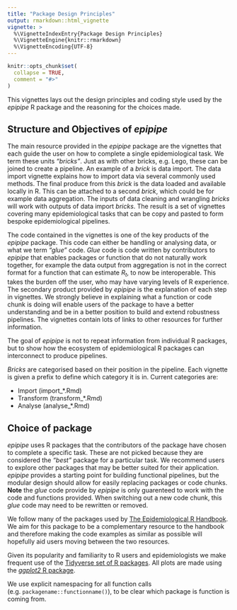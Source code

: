 ```yaml
---
title: "Package Design Principles"
output: rmarkdown::html_vignette
vignette: >
  %\VignetteIndexEntry{Package Design Principles}
  %\VignetteEngine{knitr::rmarkdown}
  %\VignetteEncoding{UTF-8}
---
```


```r
knitr::opts_chunk$set(
  collapse = TRUE,
  comment = "#>"
)
```

This vignettes lays out the design principles and coding style used by the _epipipe_ R package and the reasoning for the choices made.

## Structure and Objectives of _epipipe_

The main resource provided in the _epipipe_ package are the vignettes that each guide the user on how to complete a single epidemiological task. We term these units _"bricks"_. Just as with other bricks, e.g. Lego, these can be joined to create a pipeline. An example of a _brick_ is data import. The data import vignette explains how to import data via several commonly used methods. The final produce from this _brick_ is the data loaded and available locally in R. This can be attached to a second _brick_, which could be for example data aggregation. The inputs of data cleaning and wrangling _bricks_ will work with outputs of data import _bricks_. The result is a set of vignettes covering many epidemiological tasks that can be copy and pasted to form bespoke epidemiological pipelines. 

The code contained in the vignettes is one of the key products of the _epipipe_ package. This code can either be handling or analysing data, or what we term _"glue"_ code. _Glue_ code is code written by contributors to _epipipe_ that enables packages or function that do not naturally work together, for example the data output from aggregation is not in the correct format for a function that can estimate $R_t$, to now be interoperable. This takes the burden off the user, who may have varying levels of R experience. The secondary product provided by _epipipe_ is the explanation of each step in vignettes. We strongly believe in explaining what a function or code chunk is doing will enable users of the package to have a better understanding and be in a better position to build and extend robustness pipelines. The vignettes contain lots of links to other resources for further information. 

The goal of _epipipe_ is not to repeat information from individual R packages, but to show how the ecosystem of epidemiological R packages can interconnect to produce pipelines.

_Bricks_ are categorised based on their position in the pipeline. Each vignette is given a prefix to define which category it is in. Current categories are:

- Import (import_*.Rmd)
- Transform (transform_*.Rmd)
- Analyse (analyse_*.Rmd)

## Choice of package

_epipipe_ uses R packages that the contributors of the package have chosen to complete a specific task. These are not picked because they are considered the _"best"_ package for a particular task. We recommend users to explore other packages that may be better suited for their application. _epipipe_ provides a starting point for building functional pipelines, but the modular design should allow for easily replacing packages or code chunks. **Note** the _glue_ code provide by _epipipe_ is only guarenteed to work with the code and functions provided. When switching out a new code chunk, this _glue_ code may need to be rewritten or removed.

We follow many of the packages used by [The Epidemiological R Handbook](). We aim for this package to be a complementary resource to the handbook and therefore making the code examples as similar as possible will hopefully aid users moving between the two resources.

Given its popularity and familiarity to R users and epidemiologists we make frequent use of the [Tidyverse set of R packages](). All plots are made using the [_ggplot2_ R package]().

We use explicit namespacing for all function calls (e.g. `packagename::functionname()`), to be clear which package is function is coming from.
